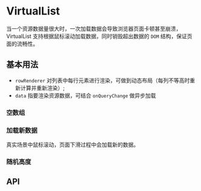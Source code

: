 

<Meta of={VirtualListStories} />

# VirtualList
当一个资源数据量很大时，一次加载数据会导致浏览器页面卡顿甚至崩溃，VirtualList 支持根据鼠标滚动加载数据，同时销毁超出数据的 `DOM` 结构，保证页面的流畅性。

## 基本用法
- `rowRenderer` 对列表中每行元素进行渲染，可做到动态布局（每列不等高时重新计算并重新渲染）;
- `data` 指要渲染资源数据，可结合 `onQueryChange` 做异步加载
### 空数组
<Canvas of={VirtualListStories.EmptyData} />

### 加载新数据
真实场景中鼠标滚动，页面下滑过程中会加载新的数据。
<Canvas of={VirtualListStories.AsyncEqualHeight} />

### 随机高度
<Canvas of={VirtualListStories.AsyncDynamicHeight} />

## API
<ArgTypes />
